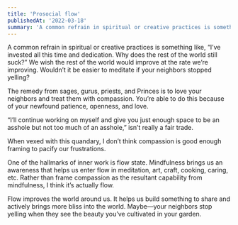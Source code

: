 ```yaml
---
title: 'Prosocial flow'
publishedAt: '2022-03-18'
summary: 'A common refrain in spiritual or creative practices is something like, “I’ve invested all this time and dedication. Why does the rest of the world still suck?”'
---
```


A common refrain in spiritual or creative practices is something like, “I’ve invested all this time and dedication. Why does the rest of the world still suck?” We wish the rest of the world would improve at the rate we’re improving. Wouldn’t it be easier to meditate if your neighbors stopped yelling?

The remedy from sages, gurus, priests, and Princes is to love your neighbors and treat them with compassion. You’re able to do this because of your newfound patience, openness, and love.

“I’ll continue working on myself and give you just enough space to be an asshole but not too much of an asshole,” isn’t really a fair trade.

When vexed with this quandary, I don’t think compassion is good enough framing to pacify our frustrations.

One of the hallmarks of inner work is flow state. Mindfulness brings us an awareness that helps us enter flow in meditation, art, craft, cooking, caring, etc. Rather than frame compassion as the resultant capability from mindfulness, I think it’s actually flow.

Flow improves the world around us. It helps us build something to share and actively brings more bliss into the world. Maybe—your neighbors stop yelling when they see the beauty you’ve cultivated in your garden.
